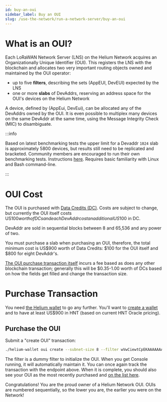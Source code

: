 ```yaml
---
id: buy-an-oui
sidebar_label: Buy an OUI
slug: /use-the-network/run-a-network-server/buy-an-oui
---
```


# What is an OUI?

Each LoRaWAN Network Server (LNS) on the Helium Network acquires an
Organizationally Unique Identifier (OUI). This registers the LNS with the
blockchain and allocates two very important routing objects owned and maintained
by the OUI operator:

- up to five **filters**, describing the sets (AppEUI, DevEUI) expected by the
  LNS
- one or more **slabs** of DevAddrs, reserving an address space for the OUI's
  devices on the Helium Network

A device, defined by (AppEui, DevEui), can be allocated any of the DevAddrs
owned by the OUI. It is even possible to multiplex many devices on the same
DevAddr at the same time, using the Message Integrity Check (MIC) to
disambiguate.

:::info

Based on latest benchmarking tests the upper limit for a Devaddr `1024` slab is approximately 5800 devices, but results still need to be replicated and bracketed. Community members are encouraged to run their own benchmarking tests.
Instructions [here](https://docs.helium.com/use-the-network/run-a-network-server/router-benchmarking). Requires basic familiarity with Linux and Bash command-line.

:::

# OUI Cost

The OUI is purchased with [Data Credits (DC)](/blockchain/transaction-fees).
Costs are subject to change, but currently the OUI itself costs US$100 worth of
DCs and each DevAddr cost an additional US$100 in DC.

DevAddr are sold in sequential blocks between 8 and 65,536 and any power of two.

You must purchase a slab when purchasing an OUI, therefore, the total minimum cost is US$900 worth of Data Credits: $100 for the OUI itself and $800 for eight DevAddr's.

[The OUI purchase transaction itself](https://github.com/helium/proto/blob/master/src/blockchain_txn_oui_v1.proto)
incurs a fee based as does any other blockchain transaction; generally this will
be $0.35-1.00 worth of DCs based on how the fields get filled and change the
transaction size.

# Purchase Transaction

You need [the Helium wallet](https://github.com/helium/helium-wallet-rs) to go
any further. You'll want to
[create a wallet](https://github.com/helium/helium-wallet-rs#create-a-wallet)
and to have at least US$900 in HNT (based on current HNT Oracle pricing).

## Purchase the OUI

Submit a "create OUI" transaction:

```bash
./helium-wallet oui create --subnet-size 8 --filter wVwCiewtCpEKAAAAAAAAAAAAcCK3fwAAAAAAAAAAAABI7IQOAHAAAAAAAAAAAAAAAQAAADBlAAAAAAAAAAAAADEAAAA2AAAAOgAAAA
```

The filter is a dummy filter to initialize the OUI. When you get Console
running, it will automatically maintain it. You can once again track the
transaction with the endpoint above. When it is complete, you should also see your OUI as the most recently purchased and [on the list here](https://api.helium.io/v1/ouis).

Congratulations! You are the proud owner of a Helium Network OUI. OUIs are
numbered sequentially, so the lower you are, the earlier you were on the
Network!

